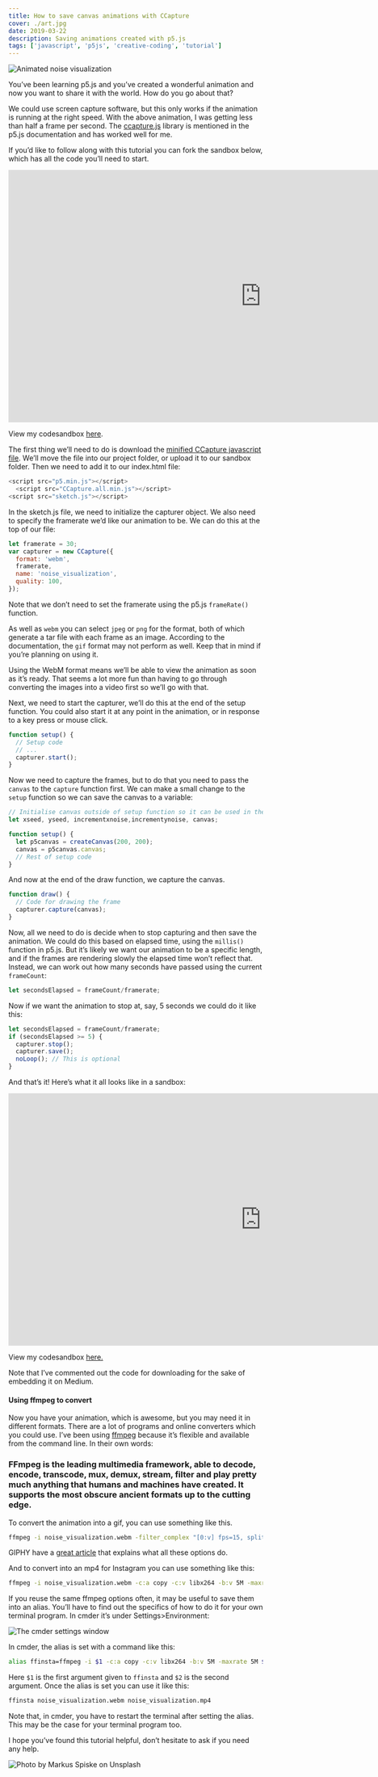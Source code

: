 ```yaml
---
title: How to save canvas animations with CCapture
cover: ./art.jpg
date: 2019-03-22
description: Saving animations created with p5.js
tags: ['javascript', 'p5js', 'creative-coding', 'tutorial']
---
```


![Animated noise visualization](https://cdn-images-1.medium.com/max/2000/1*FLDaQM_8cbIk5ngwrmYihg.gif)

You’ve been learning p5.js and you’ve created a wonderful animation and now you want to share it with the world. How do you go about that?

We could use screen capture software, but this only works if the animation is running at the right speed. With the above animation, I was getting less than half a frame per second. The [ccapture.js](https://github.com/spite/ccapture.js) library is mentioned in the p5.js documentation and has worked well for me.

If you’d like to follow along with this tutorial you can fork the sandbox below, which has all the code you’ll need to start.

<iframe
                width="1000"
                height="500"
                src="https://cdn.embedly.com/widgets/media.html?src=https%3A%2F%2Fcodesandbox.io%2Fembed%2Fwy11r18xz8%3Ffontsize%3D14&url=https%3A%2F%2Fcodesandbox.io%2Fs%2Fwy11r18xz8%3Ffontsize%3D14&image=https%3A%2F%2Fcodesandbox.io%2Fapi%2Fv1%2Fsandboxes%2Fwy11r18xz8%2Fscreenshot.png&key=a19fcc184b9711e1b4764040d3dc5c07&type=text%2Fhtml&schema=codesandbox"
                frameborder="0"
                allow="accelerometer; autoplay; encrypted-media; gyroscope; picture-in-picture"
                allowfullscreen
              ></iframe>

View my codesandbox [here](https://codesandbox.io/s/wy11r18xz8?fontsize=14).

The first thing we’ll need to do is download the [minified CCapture javascript file](https://github.com/spite/ccapture.js/blob/master/build/CCapture.all.min.js). We’ll move the file into our project folder, or upload it to our sandbox folder. Then we need to add it to our index.html file:

```javascript
<script src="p5.min.js"></script>
  <script src="CCapture.all.min.js"></script>
<script src="sketch.js"></script>
```

In the sketch.js file, we need to initialize the capturer object. We also need to specify the framerate we’d like our animation to be. We can do this at the top of our file:

```javascript
let framerate = 30;
var capturer = new CCapture({
  format: 'webm',
  framerate,
  name: 'noise_visualization',
  quality: 100,
});
```

Note that we don’t need to set the framerate using the p5.js `frameRate()` function.

As well as `webm` you can select `jpeg` or `png` for the format, both of which generate a tar file with each frame as an image. According to the documentation, the `gif` format may not perform as well. Keep that in mind if you’re planning on using it.

Using the WebM format means we’ll be able to view the animation as soon as it’s ready. That seems a lot more fun than having to go through converting the images into a video first so we’ll go with that.

Next, we need to start the capturer, we’ll do this at the end of the setup function. You could also start it at any point in the animation, or in response to a key press or mouse click.

```javascript
function setup() {
  // Setup code
  // ...
  capturer.start();
}
```

Now we need to capture the frames, but to do that you need to pass the `canvas` to the `capture` function first. We can make a small change to the `setup` function so we can save the canvas to a variable:

```javascript
// Initialise canvas outside of setup function so it can be used in the draw function
let xseed, yseed, incrementxnoise,incrementynoise, canvas;

function setup() {
  let p5canvas = createCanvas(200, 200);
  canvas = p5canvas.canvas;
  // Rest of setup code
}
```

And now at the end of the draw function, we capture the canvas.

```javascript
function draw() {
  // Code for drawing the frame
  capturer.capture(canvas);
}
```

Now, all we need to do is decide when to stop capturing and then save the animation. We could do this based on elapsed time, using the `millis()` function in p5.js. But it’s likely we want our animation to be a specific length, and if the frames are rendering slowly the elapsed time won’t reflect that. Instead, we can work out how many seconds have passed using the current `frameCount`:

```javascript
let secondsElapsed = frameCount/framerate;
```

Now if we want the animation to stop at, say, 5 seconds we could do it like this:

```javascript
let secondsElapsed = frameCount/framerate;
if (secondsElapsed >= 5) {
  capturer.stop();
  capturer.save();
  noLoop(); // This is optional
}
```

And that’s it! Here’s what it all looks like in a sandbox:

<iframe
                width="1000"
                height="500"
                src="https://cdn.embedly.com/widgets/media.html?src=https%3A%2F%2Fcodesandbox.io%2Fembed%2Foqm8yp8ow6%3Fcodemirror%3D1%26fontsize%3D14%26module%3D%252Fsketch.js&url=https%3A%2F%2Fcodesandbox.io%2Fs%2Foqm8yp8ow6%3Fcodemirror%3D1%26fontsize%3D14%26module%3D%252Fsketch.js&image=https%3A%2F%2Fcodesandbox.io%2Fapi%2Fv1%2Fsandboxes%2Foqm8yp8ow6%2Fscreenshot.png&key=a19fcc184b9711e1b4764040d3dc5c07&type=text%2Fhtml&schema=codesandbox"
                frameborder="0"
                allow="accelerometer; autoplay; encrypted-media; gyroscope; picture-in-picture"
                allowfullscreen
              ></iframe>

View my codesandbox [here.](https://codesandbox.io/s/oqm8yp8ow6?codemirror=1&fontsize=14&module=%2Fsketch.js)

Note that I’ve commented out the code for downloading for the sake of embedding it on Medium.

#### Using ffmpeg to convert

Now you have your animation, which is awesome, but you may need it in different formats. There are a lot of programs and online converters which you could use. I’ve been using [ffmpeg](https://www.ffmpeg.org/download.html) because it’s flexible and available from the command line. In their own words:

### FFmpeg is the leading multimedia framework, able to **decode**, **encode**, **transcode**, **mux**, **demux**, **stream**, **filter** and **play** pretty much anything that humans and machines have created. It supports the most obscure ancient formats up to the cutting edge.

To convert the animation into a gif, you can use something like this.

```bash
ffmpeg -i noise_visualization.webm -filter_complex "[0:v] fps=15, split [a][b];[a] palettegen [p];[b][p] paletteuse" noise_visualization.gif
```

GIPHY have a [great article](https://engineering.giphy.com/how-to-make-gifs-with-ffmpeg/) that explains what all these options do.

And to convert into an mp4 for Instagram you can use something like this:

```bash
ffmpeg -i noise_visualization.webm -c:a copy -c:v libx264 -b:v 5M -maxrate 5M noise_visualization.mp4
```

If you reuse the same ffmpeg options often, it may be useful to save them into an alias. You’ll have to find out the specifics of how to do it for your own terminal program. In cmder it’s under Settings>Environment:

![The cmder settings window](https://cdn-images-1.medium.com/max/1538/1*pNBIDzV04RnAQKZRGb46lw.png)

In cmder, the alias is set with a command like this:

```bash
alias ffinsta=ffmpeg -i $1 -c:a copy -c:v libx264 -b:v 5M -maxrate 5M $2
```

Here `$1` is the first argument given to `ffinsta` and `$2` is the second argument. Once the alias is set you can use it like this:

```bash
ffinsta noise_visualization.webm noise_visualization.mp4
```

Note that, in cmder, you have to restart the terminal after setting the alias. This may be the case for your terminal program too.

I hope you’ve found this tutorial helpful, don’t hesitate to ask if you need any help.

![Photo by [Markus Spiske](https://unsplash.com/photos/cn0-hgcpoL8?utm_source=unsplash&utm_medium=referral&utm_content=creditCopyText) on [Unsplash](https://unsplash.com/search/photos/canvas?utm_source=unsplash&utm_medium=referral&utm_content=creditCopyText)](https://cdn-images-1.medium.com/max/7008/1*UDBFB687oY280RLMbOwbSw.jpeg)
